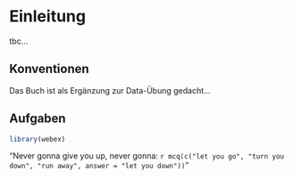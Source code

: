 # Einleitung {-}

tbc...

## Konventionen {-}

Das Buch ist als Ergänzung zur Data-Übung gedacht...

## Aufgaben

```r
library(webex)
```


"Never gonna give you up, never gonna: `r mcq(c("let you go", "turn you down", "run away", answer = "let you down"))`"

